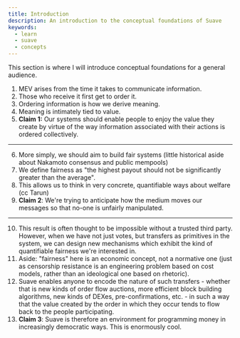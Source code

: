 ```yaml
---
title: Introduction
description: An introduction to the conceptual foundations of Suave
keywords:
  - learn
  - suave
  - concepts
---
```


This section is where I will introduce conceptual foundations for a general audience.

1. MEV arises from the time it takes to communicate information.
2. Those who receive it first get to order it. 
3. Ordering information is how we derive meaning. 
4. Meaning is intimately tied to value.
5. **Claim 1:** Our systems should enable people to enjoy the value they create by virtue of the way information associated with their actions is ordered collectively.
---
6. More simply, we should aim to build fair systems (little historical aside about Nakamoto consensus and public mempools)
7. We define fairness as "the highest payout should not be significantly greater than the average".
8. This allows us to think in very concrete, quantifiable ways about welfare (cc Tarun)
9. **Claim 2**: We're trying to anticipate how the medium moves our messages so that no-one is unfairly manipulated.
---
10. This result is often thought to be impossible without a trusted third party. However, when we have not just votes, but transfers as primitives in the system, we can design new mechanisms which exhibit the kind of quantifiable fairness we're interested in.
11. Aside: "fairness" here is an economic concept, not a normative one (just as censorship resistance is an engineering problem based on cost models, rather than an ideological one based on rhetoric).
12. Suave enables anyone to encode the nature of such transfers - whether that is new kinds of order flow auctions, more efficient block building algorithms, new kinds of DEXes, pre-confirmations, etc. - in such a way that the value created by the order in which they occur tends to flow back to the people participating.
12. **Claim 3**: Suave is therefore an environment for programming money in increasingly democratic ways. This is enormously cool.